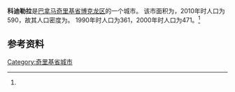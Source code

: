 {{Infobox settlement
|name                   = 科迪勒拉
|native_name            = 
|settlement_type        = [[市_(巴拿马)|市]]
|image_skyline          = 
|image_caption          = 
|image_alt              = 
|pushpin_map            =
|coordinates_display    = inline,title
|coordinates_region     = PA
|subdivision_type       = 国家
|subdivision_name       = {{flag|Panama}}
|subdivision_type1      = [[巴拿马行政区划|省份]]
|subdivision_name1      = [[奇里基省|奇里基省]]
|subdivision_type2      = [[区_(巴拿马)|区]]
|subdivision_name2      = [[博克龙区|博克龙区]]
|leader_title           = 
|leader_name            = 
|established_title      = 设立时间
|established_date       = 
|area_land_km2          = 49.3
|area_footnotes         = <ref name=inec>[http://www.contraloria.gob.pa/inec/archivos/P3601Cuadro11.xls {{Wayback|url=http://www.contraloria.gob.pa/inec/archivos/P3601Cuadro11.xls |date=20160304030354 }} "Cuadro 11 (Superficie, población y densidad de población en la República...)" [Table 11 (Area, population, and population density in the Republic...)<nowiki>]</nowiki>] (.xls). In {{cite web|title=Resultados Finales Básicos|trans-title=Basic Final Results|url=https://www.contraloria.gob.pa/inec/publicaciones/Publicaciones.aspx?ID_SUBCATEGORIA=59&ID_PUBLICACION=360&ID_IDIOMA=1&ID_CATEGORIA=13|publisher=[[巴拿马国家统计及普查局|巴拿马国家统计及普查局]]|accessdate=May 26, 2015|language=es|archive-date=2015-07-10|archive-url=https://web.archive.org/web/20150710070123/http://www.contraloria.gob.pa/inec/Publicaciones/Publicaciones.aspx?ID_SUBCATEGORIA=59&ID_PUBLICACION=360&ID_IDIOMA=1&ID_CATEGORIA=13|dead-url=no}}</ref>
|population_as_of       = 2010
|population_total       = 590
|population_footnotes   = <ref name=inec/>
|population_density_km2 = 12
|population_note        = 人口密度数据由计算得出
|timezone1              = [[北美东部时区|东部时区]]
|utc_offset1            = −5
|latd                   = 
|latm                   = 
|lats                   = 
|latNS                  = 
|longd                  = 
|longm                  = 
|longs                  = 
|longEW                 = }}

'''科迪勒拉'''是[[巴拿马|巴拿马]][[奇里基省|奇里基省]][[博克龙区|博克龙区]]的一个城市。 该市面积为{{convert|49.3|sqkm|sqmi}}，2010年时人口为590，故其人口密度为{{convert|12|PD/sqkm|PD/sqmi}}。 1990年时人口为361，2000年时人口为471。<ref name=inec/>

==参考资料==
{{reflist}}

{{Chiriquí Province}}

{{coord|8.6972|N|82.5997|W|source:wikidata|display=title}}

[[Category:奇里基省城市|Category:奇里基省城市]]

{{Panama-geo-stub}}